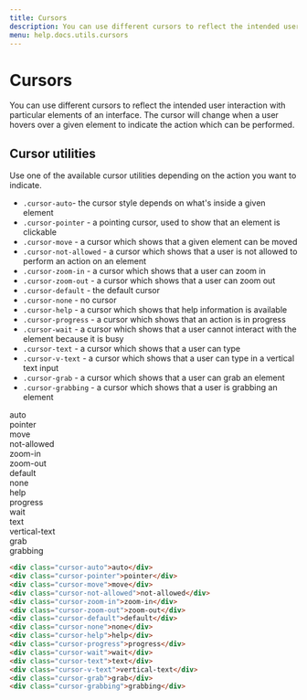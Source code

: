 ```yaml
---
title: Cursors
description: You can use different cursors to reflect the intended user interaction with particular elements of an interface. The cursor will change when a user hovers over a given element to indicate the action which can be performed.
menu: help.docs.utils.cursors
---
```


# Cursors

You can use different cursors to reflect the intended user interaction with particular elements of an interface. The cursor will change when a user hovers over a given element to indicate the action which can be performed.

## Cursor utilities

Use one of the available cursor utilities depending on the action you want to indicate.

- `.cursor-auto`- the cursor style depends on what's inside a given element
- `.cursor-pointer` - a pointing cursor, used to show that an element is clickable
- `.cursor-move` - a cursor which shows that a given element can be moved
- `.cursor-not-allowed` - a cursor which shows that a user is not allowed to perform an action on an element
- `.cursor-zoom-in` - a cursor which shows that a user can zoom in
- `.cursor-zoom-out` - a cursor which shows that a user can zoom out
- `.cursor-default` - the default cursor
- `.cursor-none` - no cursor
- `.cursor-help` - a cursor which shows that help information is available
- `.cursor-progress` - a cursor which shows that an action is in progress
- `.cursor-wait` - a cursor which shows that a user cannot interact with the element because it is busy
- `.cursor-text` - a cursor which shows that a user can type
- `.cursor-v-text` - a cursor which shows that a user can type in a vertical text input
- `.cursor-grab` - a cursor which shows that a user can grab an element
- `.cursor-grabbing` - a cursor which shows that a user is grabbing an element

<Example background="white">
<div class="row row-cards text-center">
  <div class="col-2">
    <div class="cursor-auto bg-light py-3">auto</div>
  </div>
  <div class="col-2">
    <div class="cursor-pointer bg-light py-3">pointer</div>
  </div>
  <div class="col-2">
    <div class="cursor-move bg-light py-3">move</div>
  </div>
  <div class="col-2">
    <div class="cursor-not-allowed bg-light py-3">not-allowed</div>
  </div>
  <div class="col-2">
    <div class="cursor-zoom-in bg-light py-3">zoom-in</div>
  </div>
  <div class="col-2">
    <div class="cursor-zoom-out bg-light py-3">zoom-out</div>
  </div>
  <div class="col-2">
    <div class="cursor-default bg-light py-3">default</div>
  </div>
  <div class="col-2">
    <div class="cursor-none bg-light py-3">none</div>
  </div>
  <div class="col-2">
    <div class="cursor-help bg-light py-3">help</div>
  </div>
  <div class="col-2">
    <div class="cursor-progress bg-light py-3">progress</div>
  </div>
  <div class="col-2">
    <div class="cursor-wait bg-light py-3">wait</div>
  </div>
  <div class="col-2">
    <div class="cursor-text bg-light py-3">text</div>
  </div>
  <div class="col-2">
    <div class="cursor-v-text bg-light py-3">vertical-text</div>
  </div>
  <div class="col-2">
    <div class="cursor-grab bg-light py-3">grab</div>
  </div>
  <div class="col-2">
    <div class="cursor-grabbing bg-light py-3">grabbing</div>
  </div>
</div>
</Example>

~~~html
<div class="cursor-auto">auto</div>
<div class="cursor-pointer">pointer</div>
<div class="cursor-move">move</div>
<div class="cursor-not-allowed">not-allowed</div>
<div class="cursor-zoom-in">zoom-in</div>
<div class="cursor-zoom-out">zoom-out</div>
<div class="cursor-default">default</div>
<div class="cursor-none">none</div>
<div class="cursor-help">help</div>
<div class="cursor-progress">progress</div>
<div class="cursor-wait">wait</div>
<div class="cursor-text">text</div>
<div class="cursor-v-text">vertical-text</div>
<div class="cursor-grab">grab</div>
<div class="cursor-grabbing">grabbing</div>
~~~
